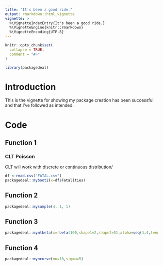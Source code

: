 ```yaml
---
title: "It's been a good ride."
output: rmarkdown::html_vignette
vignette: >
  %\VignetteIndexEntry{It's been a good ride.}
  %\VignetteEngine{knitr::rmarkdown}
  %\VignetteEncoding{UTF-8}
---
```


```r
knitr::opts_chunk$set(
  collapse = TRUE,
  comment = "#>"
)
```

```r
library(packagedeal)
```

# Introduction 

This is the vignette for showing my package creation has been successful and that I've followed as intended. 

# Code

## Function 1

### CLT Poisson
  
CLT will work with discrete or continuous distribution/

```r
df <-read.csv("FATAL.csv")
packagedeal::myboot2(x=df$Fatalities)
```

## Function 2

```r
packagedeal::mysample(4, 1, 1)
```

## Function 3

```r
packagedeal::mymlbeta(x=rbeta(100,shape1=2,shape2=5),alpha=seq(1,4,length=100),beta=seq(2,8,length=100),lwd=2,labcex=1)
```

## Function 4 

```r
packagedeal::myncurve(mu=10,sigma=5)
```
